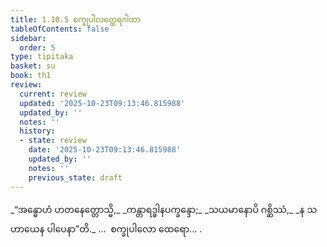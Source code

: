 ```yaml
---
title: 1.10.5 စက္ခုပါလတ္ထေရဂါထာ
tableOfContents: false
sidebar:
  order: 5
type: tipitaka
basket: su
book: th1
review:
  current: review
  updated: '2025-10-23T09:13:46.815988'
  updated_by: ''
  notes: ''
  history:
  - state: review
    date: '2025-10-23T09:13:46.815988'
    updated_by: ''
    notes: ''
    previous_state: draft
---
```



<ReviewStatus review={frontmatter.review} showDetails={true} />

<HypothesisAnnotation frontmatter={frontmatter} />

<DynamicBreadcrumb />

<Division number="95" book="th1" e="ch" v="19" p="240">

<Paragraph number="213" type="verses" book="th1">
_“အန္ဓောဟံ ဟတနေတ္တောသ္မိ,_  
_ကန္တာရဒ္ဓါနပက္ခန္ဒော;_  
_သယမာနောပိ ဂစ္ဆိဿံ,_  
_န သဟာယေန ပါပေနာ”တိ._  


</Paragraph>
</Division>

<Paragraph number="214" type="center" book="th1">
…  စက္ခုပါလော ထေရော… .
</Paragraph>